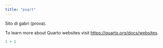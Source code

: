 ```yaml
---
title: "psqrt"
---
```


Sito di gabri (prova).

To learn more about Quarto websites visit <https://quarto.org/docs/websites>.

```r
1 + 1
```

